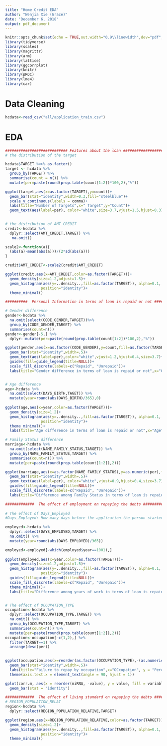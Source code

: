 ```yaml
---
title: "Home Credit EDA"
author: "Wenjia Xie (Grace)"
date: "December 6, 2018"
output: pdf_document
---
```


```r
knitr::opts_chunk$set(echo = TRUE,out.width="0.9\\linewidth",dev="pdf",fig.align  = 'center')
library(tidyverse)
library(scales)
library(magrittr)
library(arm)
library(lattice)
library(ggcorrplot)
library(knitr)
library(pROC)
library(lme4)
library(car)
```



# Data Cleaning
```r
hcdata<-read_csv("all/application_train.csv")

```

# EDA
```r
############################ Features about the loan ###########################
# the distribution of the target

hcdata$TARGET %<>% as.factor()
target <- hcdata %>% 
  group_by(TARGET) %>% 
  summarise(count = n()) %>% 
  mutate(per=paste(round(prop.table(count[1:2])*100,2),"%"))

ggplot(target,aes(x=as.factor(TARGET),y=count))+
  geom_bar(stat="identity",width=0.3,fill="steelblue")+
  scale_y_continuous(labels = comma)+
  labs(title="Number of Targets",x=" Target",y="Count")+
  geom_text(aes(label=per), color="white",size=3.7,vjust=1.5,hjust=0.3)
  

# the distribution of AMT_CREDIT
credit<-hcdata %>% 
  dplyr::select(AMT_CREDIT,TARGET) %>% 
   na.omit() 

scale2<-function(a){
  (abs(a)-mean(abs(a)))/(2*sd(abs(a)))
}

credit$AMT_CREDIT<-scale2(credit$AMT_CREDIT)

ggplot(credit,aes(x=AMT_CREDIT,color=as.factor(TARGET)))+
  geom_density(size=1.2,adjust=1.5)+
  geom_histogram(aes(y=..density..,fill=as.factor(TARGET)), alpha=0.1, 
                position="identity")+
  theme_minimal()
```



```r
##########  Personal Information in terms of loan is repaid or not ############

# Gender difference 
gender<-hcdata %>% 
  na.omit(select(CODE_GENDER,TARGET))%>% 
  group_by(CODE_GENDER,TARGET) %>% 
  summarise(count=n()) 
gender<-gender[-5,] %>% 
  dplyr::mutate(per=paste(round(prop.table(count[1:2])*100,2),"%"))

ggplot(gender,aes(x=as.factor(CODE_GENDER),y=count,fill=as.factor(TARGET)))+
  geom_bar(stat="identity",width=.5)+
  geom_text(aes(label=per),color="white",vjust=1.2,hjust=0.4,size=3.7)+
  guides(fill=guide_legend(title=NULL))+
  scale_fill_discrete(labels=c("Repaid", "Unrepaid"))+
  labs(title="Gender difference in terms of loan is repaid or not",x="Gender", y = "Count" )


# Age difference 
age<-hcdata %>% 
  na.omit(select(DAYS_BIRTH,TAGET)) %>% 
  mutate(year=round(abs(DAYS_BIRTH)/365),0) 
 
ggplot(age,aes(x=year,color=as.factor(TARGET)))+
  geom_density(size=1.2)+
  geom_histogram(aes(y=..density..,fill=as.factor(TARGET)), alpha=0.1, 
                position="identity")+
  theme_minimal()+
  labs(title="Age difference in terms of loan is repaid or not",x="Age", y = "Count" )

# Family Status difference
marriage<-hcdata %>% 
  na.omit(select(NAME_FAMILY_STATUS,TARGET)) %>% 
  group_by(NAME_FAMILY_STATUS,TARGET) %>% 
  summarise(count=n()) %>% 
  mutate(per=paste(round(prop.table(count[1:2]),2)))

ggplot(marriage,aes(x=as.factor(NAME_FAMILY_STATUS),y=as.numeric(per),fill=as.factor(TARGET)))+
  geom_bar(stat="identity",width=.5)+
  geom_text(aes(label=per), color="white",vjust=0.9,hjust=0.4,size=3.7)+
  guides(fill=guide_legend(title=NULL))+
  scale_fill_discrete(labels=c("Repaid", "Unrepaid"))+
  labs(title="Difference among Family Status in terms of loan is repaid or  not",x="Family Status", y = "Percentage" )


```


```r
#############  The effect of employment on repaying the debts ##################
  
# The effect of Days_Employed
#Days_Employed: How many days before the application the person started current employment

employed<-hcdata %>% 
  dplyr::select(DAYS_EMPLOYED,TARGET) %>% 
  na.omit() %>% 
  mutate(year=round(abs(DAYS_EMPLOYED)/365)) 

employed<-employed[-which(employed$year==1001),]
  
ggplot(employed,aes(x=year,color=as.factor(TARGET)))+
  geom_density(size=1.2,adjust=1.5)+
  geom_histogram(aes(y=..density..,fill=as.factor(TARGET)), alpha=0.1, 
                position="identity")+
  guides(fill=guide_legend(title=NULL))+
  scale_fill_discrete(labels=c("Repaid", "Unrepaid"))+
  theme_minimal()+
  labs(title="Difference among years of work in terms of loan is repaid or  not",x="Years of work", y = "Percentage" )


# The effect of OCCUPATION_TYPE
occupation<-hcdata %>% 
  dplyr::select(OCCUPATION_TYPE,TARGET) %>% 
  na.omit() %>% 
  group_by(OCCUPATION_TYPE,TARGET) %>% 
  summarise(count=n()) %>% 
  mutate(per=paste(round(prop.table(count[1:2]),2))) 
occupation<-occupation[-c(1,2),] %>% 
  filter(TARGET==1) %>% 
  arrange(desc(per))
  

ggplot(occupation,aes(x=reorder(as.factor(OCCUPATION_TYPE),-(as.numeric(per))),y=as.numeric(per),fill=as.factor(TARGET)))+
  geom_bar(stat="identity",width=.5)+
  labs(title="Failure to repay by occupation",x="OCcupation", y = "Percentage" )+
  theme(axis.text.x = element_text(angle = 90, hjust = 1))

gplot(corr.m, aes(x = reorder(miRNA, -value), y = value, fill = variable)) + 
  geom_bar(stat = "identity")
```


```r
#############  The effect of living standard on repaying the debts #############
# REGION_POPULATION_RELAT
region<-hcdata %>% 
  dplyr::select(REGION_POPULATION_RELATIVE,TARGET) 

ggplot(region,aes(x=REGION_POPULATION_RELATIVE,color=as.factor(TARGET)))+
  geom_density(size=1.2)+
  geom_histogram(aes(y=..density..,fill=as.factor(TARGET)), alpha=0.1, 
                position="identity")+
  theme_minimal()

```
